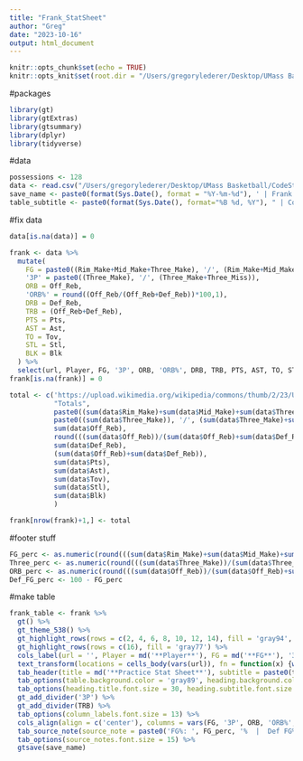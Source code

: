 ```yaml
---
title: "Frank_StatSheet"
author: "Greg"
date: "2023-10-16"
output: html_document
---
```


```r
knitr::opts_chunk$set(echo = TRUE)
knitr::opts_knit$set(root.dir = "/Users/gregorylederer/Desktop/UMass Basketball/Shiny/Reactable Prac")
```

#packages
```r
library(gt)
library(gtExtras)
library(gtsummary)
library(dplyr)
library(tidyverse)
```

#data
```r
possessions <- 128
data <- read.csv("/Users/gregorylederer/Desktop/UMass Basketball/CodeStatSheet - Sheet1.csv")
save_name <- paste0(format(Sys.Date(), format = "%Y-%m-%d"), ' | Frank Totals.png')
table_subtitle <- paste0(format(Sys.Date(), format="%B %d, %Y"), " | Complete Totals")
```

#fix data
```r
data[is.na(data)] = 0

frank <- data %>%
  mutate(
    FG = paste0((Rim_Make+Mid_Make+Three_Make), '/', (Rim_Make+Mid_Make+Three_Make+Rim_Miss+Mid_Miss+Three_Miss)),
    '3P' = paste0((Three_Make), '/', (Three_Make+Three_Miss)),
    ORB = Off_Reb,
    'ORB%' = round((Off_Reb/(Off_Reb+Def_Reb))*100,1),
    DRB = Def_Reb,
    TRB = (Off_Reb+Def_Reb),
    PTS = Pts,
    AST = Ast,
    TO = Tov,
    STL = Stl,
    BLK = Blk
  ) %>%
  select(url, Player, FG, '3P', ORB, 'ORB%', DRB, TRB, PTS, AST, TO, STL, BLK)
frank[is.na(frank)] = 0

total <- c('https://upload.wikimedia.org/wikipedia/commons/thumb/2/23/UMass_Amherst_athletics_logo.svg/1200px-UMass_Amherst_athletics_logo.svg.png',
           "Totals",
           paste0((sum(data$Rim_Make)+sum(data$Mid_Make)+sum(data$Three_Make)), '/', (sum(data$Rim_Make)+sum(data$Mid_Make)+sum(data$Three_Make)+sum(data$Rim_Miss)+sum(data$Mid_Miss)+sum(data$Three_Miss))),
           paste0((sum(data$Three_Make)), '/', (sum(data$Three_Make)+sum(data$Three_Miss))),
           sum(data$Off_Reb),
           round(((sum(data$Off_Reb))/(sum(data$Off_Reb)+sum(data$Def_Reb)))*100,1),
           sum(data$Def_Reb),
           (sum(data$Off_Reb)+sum(data$Def_Reb)),
           sum(data$Pts),
           sum(data$Ast),
           sum(data$Tov),
           sum(data$Stl),
           sum(data$Blk)
           )

frank[nrow(frank)+1,] <- total
```

#footer stuff
```r
FG_perc <- as.numeric(round(((sum(data$Rim_Make)+sum(data$Mid_Make)+sum(data$Three_Make))/(sum(data$Rim_Make)+sum(data$Mid_Make)+sum(data$Three_Make)+sum(data$Rim_Miss)+sum(data$Mid_Miss)+sum(data$Three_Miss)))*100,1))
Three_perc <- as.numeric(round(((sum(data$Three_Make))/(sum(data$Three_Make)+sum(data$Three_Miss)))*100,1))
ORB_perc <- as.numeric(round(((sum(data$Off_Reb))/(sum(data$Off_Reb)+sum(data$Def_Reb)))*100,1))
Def_FG_perc <- 100 - FG_perc
```

#make table
```r
frank_table <- frank %>%
  gt() %>%
  gt_theme_538() %>%
  gt_highlight_rows(rows = c(2, 4, 6, 8, 10, 12, 14), fill = 'gray94', font_weight = 'normal', font_color = 'gray30') %>%
  gt_highlight_rows(rows = c(16), fill = 'gray77') %>%
  cols_label(url = '', Player = md('**Player**'), FG = md('**FG**'), '3P' = md('**3P**'), ORB = md('**OReb**'), 'ORB%' = md('**OReb%**'), DRB = md('**DReb**'), TRB = md('**TRB**'), PTS = md('**PTS**'), AST = md('**AST**'), TO = md('**TOV**'), STL = md('**STL**'), BLK = md('**BLK**')) %>%
  text_transform(locations = cells_body(vars(url)), fn = function(x) {web_image(url = x, height = px(22.5))}) %>%
  tab_header(title = md('**Practice Stat Sheet**'), subtitle = paste0(table_subtitle)) %>%
  tab_options(table.background.color = 'gray89', heading.background.color = 'gray89', column_labels.background.color = 'gray89') %>%
  tab_options(heading.title.font.size = 30, heading.subtitle.font.size = 15) %>%
  gt_add_divider('3P') %>%
  gt_add_divider(TRB) %>%
  tab_options(column_labels.font.size = 13) %>%
  cols_align(align = c('center'), columns = vars(FG, '3P', ORB, 'ORB%', DRB, TRB, PTS, AST, TO, STL, BLK)) %>%
  tab_source_note(source_note = paste0('FG%: ', FG_perc, '%  |  Def FG%: ', Def_FG_perc, '%  |  3pt%: ', Three_perc, '%  |  Possessions: ', possessions)) %>%
  tab_options(source_notes.font.size = 15) %>%
  gtsave(save_name)
```


